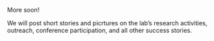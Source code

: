 <p class="text-center fs-3">More soon! </p>

<p class="text-center fs-4"> We will post short stories and picrtures on the lab's research activities, outreach, conference participation, and all other success stories. </p> 